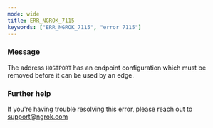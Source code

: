 ```yaml
---
mode: wide
title: ERR_NGROK_7115
keywords: ["ERR_NGROK_7115", "error 7115"]
---
```



### Message

The address `HOSTPORT` has an endpoint configuration which must be removed before it can be used by an edge.

<ErrorDetails />

### Further help

If you're having trouble resolving this error, please reach out to [support@ngrok.com](mailto:support@ngrok.com?subject=Help%20with%20ERR_NGROK_7115)

